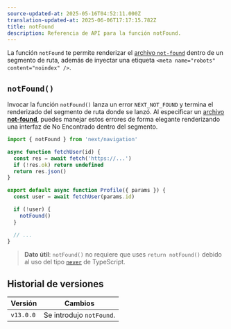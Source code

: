 ```yaml
---
source-updated-at: 2025-05-16T04:52:11.000Z
translation-updated-at: 2025-06-06T17:17:15.782Z
title: notFound
description: Referencia de API para la función notFound.
---
```


La función `notFound` te permite renderizar el [archivo `not-found`](/docs/app/api-reference/file-conventions/not-found) dentro de un segmento de ruta, además de inyectar una etiqueta `<meta name="robots" content="noindex" />`.

## `notFound()`

Invocar la función `notFound()` lanza un error `NEXT_NOT_FOUND` y termina el renderizado del segmento de ruta donde se lanzó. Al especificar un [archivo **not-found**](/docs/app/api-reference/file-conventions/not-found), puedes manejar estos errores de forma elegante renderizando una interfaz de No Encontrado dentro del segmento.

```jsx filename="app/user/[id]/page.js"
import { notFound } from 'next/navigation'

async function fetchUser(id) {
  const res = await fetch('https://...')
  if (!res.ok) return undefined
  return res.json()
}

export default async function Profile({ params }) {
  const user = await fetchUser(params.id)

  if (!user) {
    notFound()
  }

  // ...
}
```

> **Dato útil**: `notFound()` no requiere que uses `return notFound()` debido al uso del tipo [`never`](https://www.typescriptlang.org/docs/handbook/2/functions.html#never) de TypeScript.

## Historial de versiones

| Versión   | Cambios                 |
| --------- | ----------------------- |
| `v13.0.0` | Se introdujo `notFound`. |